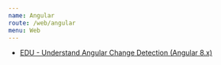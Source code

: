 ```yaml
---
name: Angular
route: /web/angular
menu: Web
---
```


-  [EDU - Understand Angular Change Detection (Angular 8.x)](https://danielwiehl.github.io/edu-angular-change-detection/)